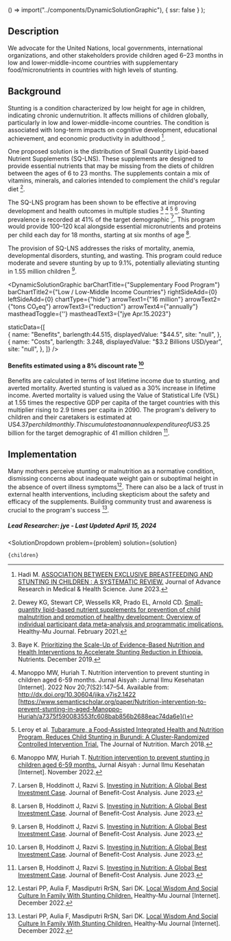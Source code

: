 

  () => import("../components/DynamicSolutionGraphic"),
  { ssr: false }
);


## Description

We advocate for the United Nations, local governments, international organizations, and other stakeholders provide children aged 6–23 months in low and lower-middle-income countries with supplementary food/micronutrients in countries with high levels of stunting.




## Background

Stunting is a condition characterized by low height for age in children, indicating chronic undernutrition. It affects millions of children globally, particularly in low and lower-middle-income countries. The condition is associated with long-term impacts on cognitive development, educational achievement, and economic productivity in adulthood [^"8"].

One proposed solution is the distribution of Small Quantity Lipid-based Nutrient Supplements (SQ-LNS). These supplements are designed to provide essential nutrients that may be missing from the diets of children between the ages of 6 to 23 months. The supplements contain a mix of vitamins, minerals, and calories intended to complement the child's regular diet [^"7"].

The SQ-LNS program has been shown to be effective at improving development and health outcomes in multiple studies [^"2"] [^"3"] [^"4"] [^"5"]. Stunting prevalence is recorded at 41% of the target demographic [^"1"]. This program would provide 100–120 kcal alongside essential micronutrients and proteins per child each day for 18 months, starting at six months of age [^"1"].

The provision of SQ-LNS addresses the risks of mortality, anemia, developmental disorders, stunting, and wasting. This program could reduce moderate and severe stunting by up to 9.1%, potentially alleviating stunting in 1.55 million children [^"1"].

<DynamicSolutionGraphic
  barChartTitle={"Supplementary Food Program"}
  barChartTitle2={"Low / Low-Middle Income Countries"}
  rightSideAdd={0}
  leftSideAdd={0}
  chartType={"hide"}
  arrowText1={"16 million"}
  arrowText2={"tons CO₂eq"}
  arrowText3={"reduction"}
  arrowText4={"annually"}
  mastheadToggle={''}
  mastheadText3={"jye Apr.15.2023"}
  
  
  staticData={[   
     {
      name: "Benefits",
      barlength:44.515,
      displayedValue: "$44.5",
      site: "null",
    },
    {
      name: "Costs",
      barlength: 3.248,
      displayedValue: "$3.2 Billions USD/year",
      site: "null",
    }, 
  ]}
/>

#### Benefits estimated using a 8% discount rate [^"1"]


Benefits are calculated in terms of lost lifetime income due to stunting, and averted mortality. Averted stunting is valued as a 30% increase in lifetime income. Averted mortality is valued using the Value of Statistical Life (VSL) at 1.55 times the respective GDP per capita of the target countries with this multiplier rising to 2.9 times per capita in 2090. The program's delivery to children and their caretakers is estimated at US$4.37 per child monthly. This cumulates to an annual expenditure of US$3.25 billion for the target demographic of 41 million children [^"1"].


## Implementation

Many mothers perceive stunting or malnutrition as a normative condition, dismissing concerns about inadequate weight gain or suboptimal height in the absence of overt illness symptoms[^"6"]. There can also be a lack of trust in external health interventions, including skepticism about the safety and efficacy of the supplements. Building community trust and awareness is crucial to the program's success [^"6"].

##### Lead Researcher: jye - Last Updated April 15, 2024



[^"1"]: Larsen B, Hoddinott J, Razvi S. [Investing in Nutrition: A Global Best Investment Case](https://doi.org/10.1017/bca.2023.22). Journal of Benefit-Cost Analysis. June 2023.
[^"2"]: Baye K. [Prioritizing the Scale-Up of Evidence-Based Nutrition and Health Interventions to Accelerate Stunting Reduction in Ethiopia.](https://doi.org/10.3390/nu11123065) Nutrients. December 2019. 
[^"3"]: Manoppo MW, Huriah T. Nutrition intervention to prevent stunting in children aged 6-59 months. Jurnal Aisyah : Jurnal Ilmu Kesehatan [Internet]. 2022 Nov 20;7(S2):147–54. Available from: http://dx.doi.org/10.30604/jika.v7is2.1422 [https://www.semanticscholar.org/paper/Nutrition-intervention-to-prevent-stunting-in-aged-Manoppo-Huriah/a7375f590083553fc608bab856b2688eac74da6e]()  
[^"4"]: Leroy et al.  [Tubaramure, a Food-Assisted Integrated Health and Nutrition Program, Reduces Child Stunting in Burundi: A Cluster-Randomized Controlled Intervention Trial.](https://doi.org/10.1093/jn%2Fnxx063) The Journal of Nutrition. March 2018.
[^"5"]: Manoppo MW, Huriah T.  [Nutrition intervention to prevent stunting in children aged 6-59 months.](http://dx.doi.org/10.30604/jika.v7is2.1422) Jurnal Aisyah : Jurnal Ilmu Kesehatan [Internet]. November 2022.
[^"6"]: Lestari PP, Aulia F, Masdiputri RrSN, Sari DK. [Local Wisdom And Social Culture In Family With Stunting Children.](http://dx.doi.org/10.35747/hmj.v6i2.419) Healthy-Mu Journal [Internet]. December 2022.
[^"7"]: Dewey KG, Stewart CP, Wessells KR, Prado EL, Arnold CD. [Small-quantity lipid-based nutrient supplements for prevention of child malnutrition and promotion of healthy development: Overview of individual participant data meta-analysis and programmatic implications.](http://dx.doi.org/10.1101/2021.02.15.21251449) Healthy-Mu Journal. February 2021.
[^"8"]: Hadi M. [ASSOCIATION BETWEEN EXCLUSIVE BREASTFEEDING AND STUNTING IN CHILDREN : A SYSTEMATIC REVIEW.](https://doi.org/10.53555/nnmhs.v9i6.1740) Journal of Advance Research in Medical & Health Science. June 2023. 


  <SolutionDropdown 
    problem={problem} 
    solution={solution}
  >
    {children}
  </SolutionDropdown>

